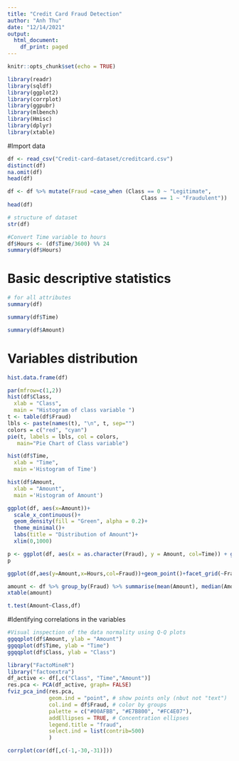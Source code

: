 ```yaml
---
title: "Credit Card Fraud Detection"
author: "Anh Thu"
date: "12/14/2021"
output:
  html_document:
    df_print: paged
---
```


```r
knitr::opts_chunk$set(echo = TRUE)
```



```r
library(readr)
library(sqldf)
library(ggplot2)
library(corrplot)
library(ggpubr)
library(mlbench)
library(Hmisc)
library(dplyr)
library(xtable)
```
#Import data
```r
df <- read_csv("Credit-card-dataset/creditcard.csv")
distinct(df)
na.omit(df) 
head(df)
```
```r
df <- df %>% mutate(Fraud =case_when (Class == 0 ~ "Legitimate",
                                          Class == 1 ~ "Fraudulent"))
head(df)
```



```r
# structure of dataset
str(df) 
```

```r
#Convert Time variable to hours
df$Hours <- (df$Time/3600) %% 24 
summary(df$Hours)
```
# Basic descriptive statistics
```r
# for all attributes
summary(df)
```

```r
summary(df$Time)
```

```r
summary(df$Amount)
```

# Variables distribution
```r
hist.data.frame(df)
```


```r
par(mfrow=c(1,2))
hist(df$Class,
  xlab = "Class",
  main = "Histogram of class variable ")
t <- table(df$Fraud)
lbls <- paste(names(t), "\n", t, sep="")
colors = c("red", "cyan")
pie(t, labels = lbls, col = colors,
   main="Pie Chart of Class variable") 
```



```r
hist(df$Time,
  xlab = "Time",
  main ='Histogram of Time')
```


```r
hist(df$Amount,
  xlab = "Amount",
  main ='Histogram of Amount')
```
```r
ggplot(df, aes(x=Amount))+
  scale_x_continuous()+
  geom_density(fill = "Green", alpha = 0.2)+
  theme_minimal()+
  labs(title = "Distribution of Amount")+
  xlim(0,1000)
```


```r
p <- ggplot(df, aes(x = as.character(Fraud), y = Amount, col=Time)) + geom_boxplot() + ggtitle("Distribution of transaction amounts by Class") + xlab("Class") + ylab("Amount")
p
```

```r
ggplot(df,aes(y=Amount,x=Hours,col=Fraud))+geom_point()+facet_grid(~Fraud)
```

```r
amount <- df %>% group_by(Fraud) %>% summarise(mean(Amount), median(Amount), sd(Amount))
xtable(amount)
```




```r
t.test(Amount~Class,df)
```

#Identifying correlations in the variables
```r
#Visual inspection of the data normality using Q-Q plots
ggqqplot(df$Amount, ylab = "Amount")
ggqqplot(df$Time, ylab = "Time")
ggqqplot(df$Class, ylab = "Class")

```

```r
library("FactoMineR")
library("factoextra")
df_active <- df[,c("Class", "Time","Amount")]
res.pca <- PCA(df_active, graph= FALSE)
fviz_pca_ind(res.pca,
             geom.ind = "point", # show points only (nbut not "text")
             col.ind = df$Fraud, # color by groups
             palette = c("#00AFBB", "#E7B800", "#FC4E07"),
             addEllipses = TRUE, # Concentration ellipses
             legend.title = "fraud",
             select.ind = list(contrib=500)
             )
```


```r
corrplot(cor(df[,c(-1,-30,-31)]))
```

